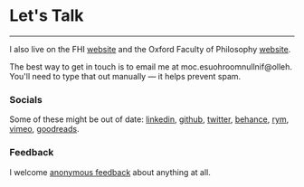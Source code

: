
<Seo title="✉️ Contact" pageThumb = "/meta-contact.jpg"/>
<div class="page-wrapper contact-wrapper big">

<h1 class='page-title'>Let's Talk</h1>

<hr />

I also live on the FHI [website](https://www.fhi.ox.ac.uk/team/fin-moorhouse/) and the Oxford Faculty of Philosophy [website](https://www.philosophy.ox.ac.uk/people/finlay-moorhouse).

The best way to get in touch is to email me at <span class="obfuscate">moc.esuohroom<span>null</span>nif@olleh</span>. You'll need to type that out manually ⁠— it helps prevent spam.

### Socials

Some of these might be out of date:
[linkedin](https://www.linkedin.com/in/finm/), [github](http://www.github.com/finmoorhouse), [twitter](https://www.twitter.com/finmoorhouse), [behance](https://www.behance.net/finmoorhouse), [rym](https://rateyourmusic.com/collection/finm/r0.5-5.0,ss.rd), [vimeo](http://www.vimeo.com/finmoorhouse), [goodreads](https://www.goodreads.com/finm).

### Feedback

I welcome [anonymous feedback](https://forms.gle/WRCkRi6s6ask8rGF8) about anything at all.
</div>